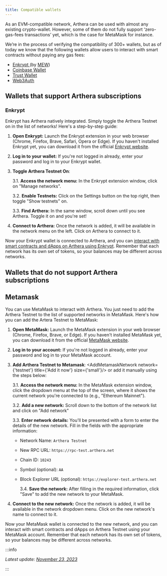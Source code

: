 ```yaml
---
title: Compatible wallets
---
```



As an EVM-compatible network, Arthera can be used with almost any existing crypto-wallet. However, some of them do not fully support ‘zero-gas-fees transactions’ yet, which is the case for MetaMask for instance.

We’re in the process of verifying the compatibility of 300+ wallets, but as of today we know that the following wallets allow users to interact with smart contracts without paying any gas fees:

- [Enkrypt ](https://www.enkrypt.com/) (by [MEW](https://www.myetherwallet.com/))
- [Coinbase Wallet](https://www.coinbase.com/wallet)
- [Trust Wallet](https://trustwallet.com/)
- [Web3Auth](https://web3auth.io/)

## Wallets that support Arthera subscriptions

### Enkrypt

Enkrypt has Arthera natively integrated. Simply toggle the Arthera Testnet on in the list of networks!
Here's a step-by-step guide:

1. **Open Enkrypt:**
   Launch the Enkrypt extension in your web browser (Chrome, Firefox, Brave, Safari, Opera or Edge). If you haven't installed Enkrypt yet, you can download it from the official [Enkrypt website](https://www.enkrypt.com/?mtm_campaign=Arthera%20Official%20Wallets).

2. **Log in to your wallet:**
   If you're not logged in already, enter your password and log in to your Enkrypt wallet.

3. **Toggle Arthera Testnet On**:

   3.1. **Access the network menu:**
   In the Enkrypt extension window, click on "Manage networks".

   3.2. **Enable Testnets:** Click on the Settings button on the top right, then toggle "Show testnets" on.

   3.3. **Find Arthera:** In the same window, scroll down until you see Arthera. Toggle it on and you're set!

4. **Connect to Arthera:** Once the network is added, it will be available in the network menu on the left. Click on Arthera to connect to it.

Now your Enkrypt wallet is connected to Arthera, and you can [interact with smart contracts and dApps on Arthera using Enkrypt](https://blog.enkrypt.com/interact-with-arthera-using-enkrypt/).
Remember that each network has its own set of tokens, so your balances may be different across networks.

## Wallets that do not support Arthera subscriptions

## Metamask

You can use MetaMask to interact with Arthera. You just need to add the Arthera Testnet to the list of supported networks in MetaMask.
Here's how you can add the Artera Testnet to MetaMask:

1. **Open MetaMask:**
   Launch the MetaMask extension in your web browser (Chrome, Firefox, Brave, or Edge). If you haven't installed MetaMask yet, you can download it from the official [MetaMask website](https://metamask.io/download/).

2. **Log in to your account:**
   If you're not logged in already, enter your password and log in to your MetaMask account.

3. **Add Arthera Testnet to Metamask**: <AddMetamaskNetwork network={'testnet'} title={'Add it now'} size={'small'}/> or add it manually using the steps below:

   3.1. **Access the network menu:**
   In the MetaMask extension window, click the dropdown menu at the top of the screen, where it shows the current network you're connected to (e.g., "Ethereum Mainnet").

   3.2. **Add a new network:** Scroll down to the bottom of the network list and click on "Add network"

   3.3. **Enter network details:** You'll be presented with a form to enter the details of the new network. Fill in the fields with the appropriate information:

   - Network Name: `Arthera Testnet`
   - New RPC URL: `https://rpc-test.arthera.net`
   - Chain ID: `10243`
   - Symbol (optional): `AA`
   - Block Explorer URL (optional): `https://explorer-test.arthera.net`

     3.4. **Save the network:** After filling in the required information, click "Save" to add the new network to your MetaMask.

4. **Connect to the new network:** Once the network is added, it will be available in the network dropdown menu. Click on the new network's name to connect to it.

Now your MetaMask wallet is connected to the new network, and you can interact with smart contracts and dApps on Arthera Testnet using your MetaMask account.
Remember that each network has its own set of tokens, so your balances may be different across networks.

:::info

_Latest update: [November 23, 2023](https://github.com/artheranet/arthera-docs)_

:::
